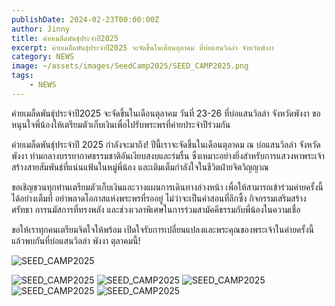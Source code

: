 ```yaml
---
publishDate: 2024-02-23T00:00:00Z
author: Jinny
title: ค่ายเมล็ดพันธุ์ประจำปี2025
excerpt: ค่ายเมล็ดพันธุ์ประจำปี2025 จะจัดขึ้นในเดือนตุลาคม ที่บ่อแสนวิลล่า จังหวัดพังงา
category: NEWS
image: ~/assets/images/SeedCamp2025/SEED_CAMP2025.png
tags:
    - NEWS
---
```


ค่ายเมล็ดพันธุ์ประจำปี2025 จะจัดขึ้นในเดือนตุลาคม วันที่ 23-26 ที่บ่อแสนวิลล่า จังหวัดพังงา ขอหนุนใจพี่น้องให้เตรียมตัวเก็บเงินเพื่อไปรับพระพรที่ค่ายประจำปีร่วมกัน

ค่ายเมล็ดพันธุ์ประจำปี 2025 กำลังจะมาถึง! ปีนี้เราจะจัดขึ้นในเดือนตุลาคม ณ บ่อแสนวิลล่า จังหวัดพังงา ท่ามกลางบรรยากาศธรรมชาติอันเงียบสงบและร่มรื่น ซึ่งเหมาะอย่างยิ่งสำหรับการแสวงหาพระเจ้า สร้างสายสัมพันธ์ที่แน่นแฟ้นในหมู่พี่น้อง และเติมเต็มกำลังใจในชีวิตฝ่ายจิตวิญญาณ

ขอเชิญชวนทุกท่านเตรียมตัวเก็บเงินและวางแผนการเดินทางล่วงหน้า เพื่อให้สามารถเข้าร่วมค่ายครั้งนี้ได้อย่างเต็มที่ อย่าพลาดโอกาสแห่งพระพรที่รออยู่ ไม่ว่าจะเป็นคำสอนที่ลึกซึ้ง กิจกรรมเสริมสร้างศรัทธา การนมัสการที่ทรงพลัง และช่วงเวลาพิเศษในการร่วมสามัคคีธรรมกับพี่น้องในความเชื่อ

ขอให้เราทุกคนเตรียมจิตใจให้พร้อม เปิดใจรับการเปลี่ยนแปลงและพระคุณของพระเจ้าในค่ายครั้งนี้ แล้วพบกันที่บ่อแสนวิลล่า พังงา ตุลาคมนี้!

![SEED_CAMP2025](~/assets/images/SeedCamp2025/seed-camp2025.jpeg)

![SEED_CAMP2025](~/assets/images/SeedCamp2025/IMG_4367.JPG)
![SEED_CAMP2025](~/assets/images/SeedCamp2025/IMG_4395.JPG)
![SEED_CAMP2025](~/assets/images/SeedCamp2025/IMG_4396.JPG)
![SEED_CAMP2025](~/assets/images/SeedCamp2025/IMG_4397.JPG)
![SEED_CAMP2025](~/assets/images/SeedCamp2025/IMG_001.jpeg)
